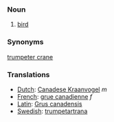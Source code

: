 === Noun ===

# [[bird]]

=== Synonyms ===

[[trumpeter crane]]

=== Translations ===
*[[Dutch]]: [[Canadese Kraanvogel]] ''m''
*[[French]]: [[grue canadienne]] ''f''
*[[Latin]]: [[Grus canadensis]]
*[[Swedish]]: [[trumpetartrana]]